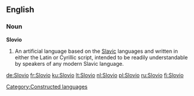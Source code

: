 ==English==

===Noun===
'''Slovio'''

# An artificial language based on the [[Slavic]] languages and written in either the Latin or Cyrillic script, intended to be readily understandable by speakers of any modern Slavic language.

[[Category:Constructed languages]]

[[de:Slovio]]
[[fr:Slovio]]
[[ku:Slovio]]
[[lt:Slovio]]
[[nl:Slovio]]
[[pl:Slovio]]
[[ru:Slovio]]
[[fi:Slovio]]